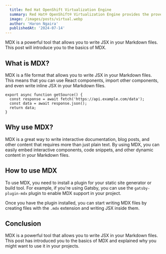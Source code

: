 ```yaml
---
  title: Red Hat OpenShift Virtualization Engine
  summary: Red Hat® OpenShift® Virtualization Engine provides the proven virtualization functionality of Red Hat OpenShift to deploy, manage, and scale virtual machines (VMs).
  image: /images/posts/virtual.webp
  author: 'Haron Ngaira'
  publishedAt: '2024-07-14'
---
```


MDX is a powerful tool that allows you to write JSX in your Markdown files. This
post will introduce you to the basics of MDX.

## What is MDX?

MDX is a file format that allows you to write JSX in your Markdown files. This
means that you can use React components, import other components, and even write
inline JSX in your Markdown files.

```
export async function getSource() {
  const response = await fetch('https://api.example.com/data');
  const data = await response.json();
  return data;
}
```

## Why use MDX?

MDX is a great way to write interactive documentation, blog posts, and other
content that requires more than just plain text. By using MDX, you can easily
embed interactive components, code snippets, and other dynamic content in your
Markdown files.

<Counter />


## How to use MDX

To use MDX, you need to install a plugin for your static site generator or build
tool. For example, if you're using Gatsby, you can use the `gatsby-plugin-mdx`
plugin to enable MDX support in your project.

Once you have the plugin installed, you can start writing MDX files by creating
files with the `.mdx` extension and writing JSX inside them.

## Conclusion

MDX is a powerful tool that allows you to write JSX in your Markdown files. This
post has introduced you to the basics of MDX and explained why you might want to
use it in your projects.